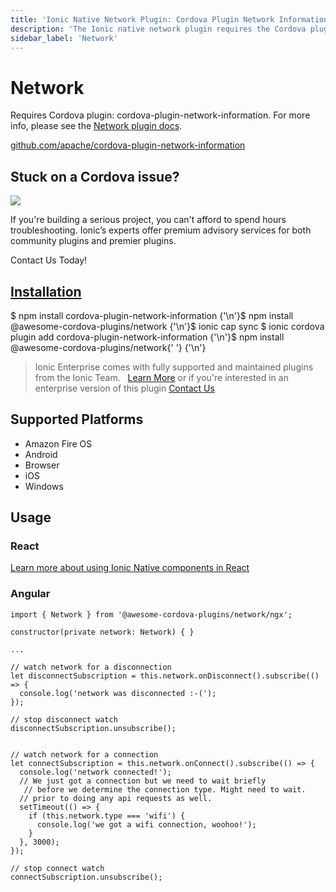 ```yaml
---
title: 'Ionic Native Network Plugin: Cordova Plugin Network Information'
description: 'The Ionic native network plugin requires the Cordova plugin: cordova-plugin-network-information. Read to learn more about this Ionic app feature and usage.'
sidebar_label: 'Network'
---
```



# Network

Requires Cordova plugin: cordova-plugin-network-information. For more info, please see the [Network plugin docs](https://github.com/apache/cordova-plugin-network-information).

<p>
  <a href="https://github.com/apache/cordova-plugin-network-information" target="_blank" rel="noopener" className="git-link">github.com/apache/cordova-plugin-network-information</a>
</p>

<h2>Stuck on a Cordova issue?</h2>
<DocsCard
  className="cordova-ee-card"
  header="Don't waste precious time on plugin issues."
  href="https://ionicframework.com/sales?product_of_interest=Ionic%20Native"
>
  <div>
    <img src="/docs/icons/native-cordova-bot.png" className="cordova-ee-img" />
    <p>If you're building a serious project, you can't afford to spend hours troubleshooting. Ionic’s experts offer premium advisory services for both community plugins and premier plugins.</p>
    <DocsButton className="native-ee-detail">Contact Us Today!</DocsButton>
  </div>
</DocsCard>

<h2 id="installation">
  <a href="#installation">Installation</a>
</h2>
<Tabs
  groupId="runtime"
  defaultValue="Capacitor"
  values={[
    { value: 'Capacitor', label: 'Capacitor' },
    { value: 'Cordova', label: 'Cordova' },
    { value: 'Enterprise', label: 'Enterprise' },
  ]}
>
  <TabItem value="Capacitor">
    <CodeBlock className="language-shell">
      $ npm install cordova-plugin-network-information {'\n'}$ npm install @awesome-cordova-plugins/network {'\n'}$
      ionic cap sync
    </CodeBlock>
  </TabItem>
  <TabItem value="Cordova">
    <CodeBlock className="language-shell">
      $ ionic cordova plugin add cordova-plugin-network-information {'\n'}$ npm install @awesome-cordova-plugins/network{' '}
      {'\n'}
    </CodeBlock>
  </TabItem>
  <TabItem value="Enterprise">
    <blockquote>
      Ionic Enterprise comes with fully supported and maintained plugins from the Ionic Team. &nbsp;
      <a className="btn" href="https://ionic.io/docs/premier-plugins">Learn More</a> or if you're interested in an enterprise version of this plugin <a className="btn" href="https://ionicframework.com/sales?product_of_interest=Ionic%20Enterprise%20Engine">Contact Us</a>
    </blockquote>
  </TabItem>
</Tabs>

## Supported Platforms

- Amazon Fire OS
- Android
- Browser
- iOS
- Windows

## Usage

### React

[Learn more about using Ionic Native components in React](../native-community.mdx#react)

### Angular

```tsx
import { Network } from '@awesome-cordova-plugins/network/ngx';

constructor(private network: Network) { }

...

// watch network for a disconnection
let disconnectSubscription = this.network.onDisconnect().subscribe(() => {
  console.log('network was disconnected :-(');
});

// stop disconnect watch
disconnectSubscription.unsubscribe();


// watch network for a connection
let connectSubscription = this.network.onConnect().subscribe(() => {
  console.log('network connected!');
  // We just got a connection but we need to wait briefly
   // before we determine the connection type. Might need to wait.
  // prior to doing any api requests as well.
  setTimeout(() => {
    if (this.network.type === 'wifi') {
      console.log('we got a wifi connection, woohoo!');
    }
  }, 3000);
});

// stop connect watch
connectSubscription.unsubscribe();

```
